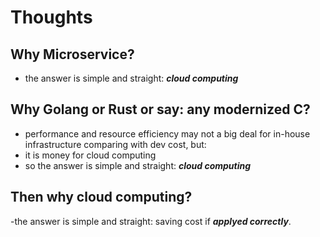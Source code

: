 # Thoughts

## Why Microservice?

- the answer is simple and straight: ***cloud computing***

## Why Golang or Rust or say: any modernized C?

- performance and resource efficiency may not a big deal for in-house infrastructure comparing with dev cost, but:
- it is money for cloud computing
- so the answer is simple and straight: ***cloud computing***

## Then why cloud computing?

-the answer is simple and straight: saving cost if ***applyed correctly***.
